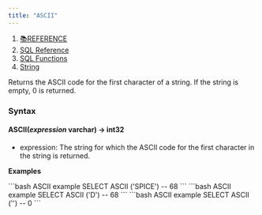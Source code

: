 ```yaml
---
title: "ASCII"
---
```


1. [📚REFERENCE](/reference)
2. [SQL Reference](/reference/sql-reference)
3. [SQL Functions](/reference/sql-reference/all-functions)
4. [String](/reference/sql-reference/all-functions/string)

Returns the ASCII code for the first character of a string. If the string is empty, 0 is returned.

### Syntax

#### ASCII(*expression* varchar) → int32

* expression: The string for which the ASCII code for the first character in the string is returned.

**Examples**

<CodeGroup>
  ```bash ASCII example
  SELECT ASCII ('SPICE')
  -- 68
  ```
</CodeGroup>

<CodeGroup>
  ```bash ASCII example
  SELECT ASCII ('D')
  -- 68
  ```
</CodeGroup>

<CodeGroup>
  ```bash ASCII example
  SELECT ASCII ('')
  -- 0
  ```
</CodeGroup>
